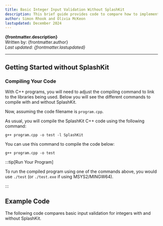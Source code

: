 ```yaml
---
title: Basic Integer Input Validation Without SplashKit
description: This brief guide provides code to compare how to implement basic input validation for integers with and without SplashKit.
author: Simon Rhook and Olivia McKeon
lastupdated: December 2024
---
```




**{frontmatter.description}**  
Written by: {frontmatter.author}  
_Last updated: {frontmatter.lastupdated}_

---

## Getting Started without SplashKit

### Compiling Your Code

With C++ programs, you will need to adjust the compiling command to link to the libraries being used. Below you will see the different commands to compile with and without SplashKit.

Now, assuming the code filename is `program.cpp`.

<Tabs syncKey="beyond-splashkit">
<TabItem label="With SplashKit">

As usual, you will compile the SplashKit C++ code using the following command:

```shell
g++ program.cpp -o test -l SplashKit
```

</TabItem>
<TabItem label="Without SplashKit">

You can use this command to compile the code below:

```shell
g++ program.cpp -o test
```

</TabItem>
</Tabs>

:::tip[Run Your Program]

To run the compiled program using one of the commands above, you would use `./test` (or `./test.exe` if using MSYS2/MINGW64).

:::

## Example Code

The following code compares basic input validation for integers with and without SplashKit.

<Tabs syncKey="beyond-splashkit">
<TabItem label="With SplashKit">

<Code code={intInputValidationCode_withSK} lang="cpp" />

</TabItem>
<TabItem label="Without SplashKit">

<Code code={intInputValidationCode_noSK} lang="cpp" />

</TabItem>
</Tabs>
